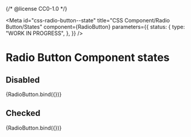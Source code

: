 {/* @license CC0-1.0 */}


<Meta
  id="css-radio-button--state"
  title="CSS Component/Radio Button/States"
  component={RadioButton}
  parameters={{
    status: {
      type: "WORK IN PROGRESS",
    },
  }}
/>

# Radio Button Component states

## Disabled

<Canvas>
  <Story name="disabled" args={{ disabled: true }}>
    {RadioButton.bind({})}
  </Story>
</Canvas>

## Checked

<Canvas>
  <Story name="checked" args={{ checked: true }}>
    {RadioButton.bind({})}
  </Story>
</Canvas>
